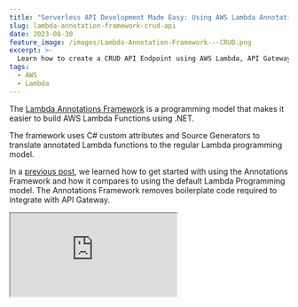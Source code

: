 ```yaml
---
title: "Serverless API Development Made Easy: Using AWS Lambda Annotations for CRUD"
slug: lambda-annotation-framework-crud-api
date: 2023-08-30
feature_image: /images/Lambda-Annotation-Framework---CRUD.png
excerpt: >-
  Learn how to create a CRUD API Endpoint using AWS Lambda, API Gateway and the Annotations Framework. See how the Lambda Annotations framework does all the heavy lifting for us, and makes it easier to develop APIs.
tags:
  - AWS
  - Lambda
---
```

The [Lambda Annotations Framework](/blog/aws-lambda-annotation-framework/) is a programming model that makes it easier to build AWS Lambda Functions using .NET.

The framework uses C# custom attributes and Source Generators to translate annotated Lambda functions to the regular Lambda programming model.

In a [previous post](/blog/aws-lambda-annotation-framework/), we learned how to get started with using the Annotations Framework and how it compares to using the default Lambda Programming model. The Annotations Framework removes boilerplate code required to integrate with API Gateway.

<iframe src="https://www.youtube.com/embed/Zx6JpVKUoLQ?feature=oembed" />

In this post, let’s learn how to set up a basic CRUD (Create, Read, Update, and Delete) Order API Endpoint using the Lambda Annotation Framework.

We will use DynamoDB as our data store for this example and we will also learn how to set up the DynamoDB Table and Role Permissions via the same CloudFormation template that the Annotations framework generates.

_This article is sponsored by AWS and is part of my [AWS Series](/tag/aws/)._

## Create and Update API Endpoint

Let's first create the Create Endpoint for our API.

Using the Annotations Framework, we can use the `LambdaFunction` and `HttpApi` attribute to decorate a .NET function to be a Lambda Entry point.

The endpoints accept an object of type `Order` which represents an Order in our domain.

We have a simple `Order` class with the `OrderId` as it's primary key.

To bind the `Order` item from the requests body, we can use the `FromBody` attribute on the function parameter. This is very similar to how we do when building ASP.NET Core APIs.

⚠️

Make sure the template path does not have a leading slash on it.

We also have specified a custom IAM Role Name as part of the `Role` parameter in the `LambdaFunction` attribute. More on this later.

```csharp
[LambdaFunction(Role = "@OrdersApiLambdaExecutionRole")]
[HttpApi(LambdaHttpMethod.Post, template: "/orders")]
public async Task PostOrder([FromBody] Order order, ILambdaContext context)
{
    await _dynamodbContext.SaveAsync(order);
}

public class Order
{
    public string OrderId { get; set; }
    public decimal Total { get; set; }
    public DateTime CreatedDate { get; set; }
}

```

Using the `DynamoDBContext` we can save the `Order` into the table. If you are new to DynamoDB I highly recommend checking the below blog post to get started.

<BlogLink
  href="/blog/amazon-dynamodb-dotnet-developer"
  title="Amazon DynamoDB For The .NET Developer"
  description="This blog post is a collection of other posts that covers various aspects of Amazon DynamoDB and other services you can integrate with when building serverless applications."
  authorImage="/images/logo-512x512.png"
  authorName="Rahul Nath"
  authorTitle="Rahul Pulikkot Nath"
  featureImage="/images/Amazon-DynamoDB.png"
/>

For the DynamoDBContext save to work, we need to make sure the Table is set up and the Lambda Function has appropriate access to the table.

## Setting up DynamoDB Table and IAM Roles via CloudFormation

As part of the Lambda Annotations Framework, it auto-generates a `serverless.template` CloudFormation template file.

However, you can manually add Resources to the template file.

In our case, we need to set up the DynamoDB Table and the Lambda Access Roles with the appropriate permission to talk to DynamoDB Table.

To set up the Order DynamoDB table, let's add the below to the Resources section of the template.

```json
"OrderTable": {
  "Type": "AWS::DynamoDB::Table",
  "Properties": {
    "AttributeDefinitions": [
      {
        "AttributeName": "OrderId",
        "AttributeType": "S"
      }
    ],
    "KeySchema": [
      {
        "AttributeName": "OrderId",
        "KeyType": "HASH"
      }
    ],
    "TableName": "Order",
    "BillingMode": "PAY_PER_REQUEST"
  }
}

```

It sets up the DynamoDB table with a specific name and also the Keys for the table.

For setting up the Lambda IAM Role, let's use the below template in the Resources section.

It sets up full access to DynamoDB Order Table. Note I am using the CloudFormation function `Fn::GetAtt` to get the ARN of the DynamoDB Table created in the same template file.

```json
"OrdersApiLambdaExecutionRole": {
  "Type": "AWS::IAM::Role",
  "Properties": {
    "AssumeRolePolicyDocument": {
      "Version": "2012-10-17",
      "Statement": [
        {
          "Effect": "Allow",
          "Principal": {
            "Service": "lambda.amazonaws.com"
          },
          "Action": "sts:AssumeRole"
        }
      ]
    },
    "ManagedPolicyArns": [
      "arn:aws:iam::aws:policy/service-role/AWSLambdaBasicExecutionRole"
    ],
    "Policies": [
      {
        "PolicyName": "OrderApiDynamoDBAccessPolicy",
        "PolicyDocument": {
          "Version": "2012-10-17",
          "Statement": [
            {
              "Effect": "Allow",
              "Action": "dynamodb:*",
              "Resource": {
                "Fn::GetAtt": ["OrderTable", "Arn"]
              }
            }
          ]
        }
      }
    ]
  }
}

```

The `LambdaFunction` attribute specifies the `Role` property to use the new IAM role that we just created above.

We use the name `Role = "@OrdersApiLambdaExecutionRole"` to refer to the IAM role created in the template file. The `@` prefix refers to look up for the name from the CloudFormation template.

This generates the below section to the CloudFormation template for the Lambda Function

```json
"LambdaAnnotationSampleOrderApiFunctionPostOrderGenerated": {
  "Type": "AWS::Serverless::Function",
  "Metadata": {
    "Tool": "Amazon.Lambda.Annotations",
    "SyncedEvents": [
      "RootPost"
    ]
  },
  "Properties": {
    "Runtime": "dotnet6",
    "CodeUri": ".",
    "MemorySize": 256,
    "Timeout": 30,
    "Role": {
      "Fn::GetAtt": [
        "OrdersApiLambdaExecutionRole",
        "Arn"
      ]
    },
    "PackageType": "Zip",
    "Handler": "LambdaAnnotationSample.OrderApi::LambdaAnnotationSample.OrderApi.Function_PostOrder_Generated::PostOrder",
    "Events": {
      "RootPost": {
        "Type": "HttpApi",
        "Properties": {
          "Path": "/order",
          "Method": "POST"
        }
      }
    }
  }
}

```

You can deploy the template from the IDE or using the AWS CLI, which will create the Lambda Function, the IAM Role, the API Endpoint and wire up the integration for the route to the Lambda Function on the API Gateway.

## Read API Endpoint

To set up the Read API Endpoint, all we need to do is create another Function in the same class and add the `LambdaFunction` and `HttpApi` attribute. Since this is a GET, it specifies the appropriate `LambdaHttpMethod` on it.

```csharp
[LambdaFunction(Role = "@OrdersApiLambdaExecutionRole")]
[HttpApi(LambdaHttpMethod.Get, "/orders/{orderId}")]
public async Task<Order> GetOrder(string orderId, ILambdaContext context)
{
    return await _dynamodbContext.LoadAsync<Order>(orderId);
}

```

The function takes in the `orderId` as the parameter, which is bound from the path parameter in the request URL.

You can use the `DynamoDBContext` to retrieve the item from the Table and return the Order item.

Lambda Annotations will automatically convert this into JSON representation and send it as part of the HTTP response body.

## Delete API Endpoint

Very similar to the Get API Endpoint, we can add a new Function for the Delete endpoint.

```csharp
[LambdaFunction(Role = "@OrdersApiLambdaExecutionRole")]
[HttpApi(LambdaHttpMethod.Delete, "/orders/{orderId}")]
public async Task DeleteOrder(string orderId, ILambdaContext context)
{
    await _dynamodbContext.DeleteAsync<Order>(orderId);
}

```

It takes the `orderId` from the Path parameter and uses that to delete the item from the DynamoDB table.

## Annotations Framework Generated Code

The Lambda Annotations Framework uses .NET Source Generators to generate the boilerplate code to interact with the API Gateway.

Below is a screenshot of the DLL from [JetBrains dotPeek application](https://www.jetbrains.com/decompiler/whatsnew/?ref=rahulpnath.com), showing the generated code.

![](/images/image-1.png)

Lambda Annotations Framework generated code using Source Generator.

As you can see, for each of the functions attributed with `LambdaFunction` it creates a new class, that wraps around the original function and adds the boilerplate code to talk with API Gateway.

This makes it easier for us developers to focus just on the business logic and not worry about how to integrate with the API Gateway.

You can find the full code sample [here](https://github.com/rahulpnath/youtube-samples/tree/main/LambdaAnnotationSample/LambdaAnnotationSample.OrderApi).